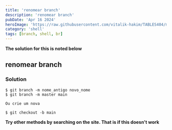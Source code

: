 ```yaml
---
title: 'renomear branch'
description: 'renomear branch'
pubDate: 'Apr 16 2024'
heroImage: 'https://raw.githubusercontent.com/vitalik-hakim/TABLES404/main/error_b/SHELL.jpg'
category: 'shell'
tags: [branch, shell, br]
---
```


**The solution for this is noted below**

## renomear branch

### Solution

```shell
$ git branch -m nome_antigo novo_nome
$ git branch -m master main

Ou crie um nova

$ git checkout -b main
```

**Try other methods by searching on the site. That is if this doesn't work**
